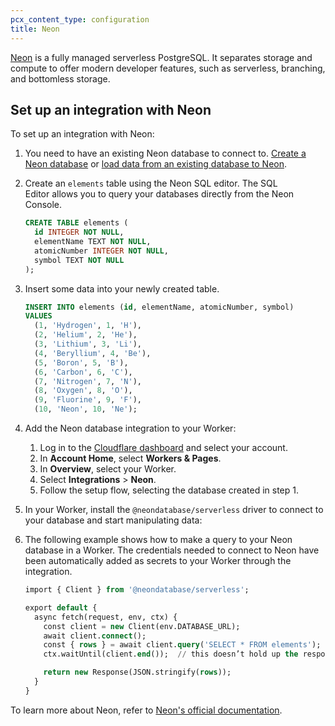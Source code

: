 ```yaml
---
pcx_content_type: configuration
title: Neon
---
```



[Neon](https://neon.tech/) is a fully managed serverless PostgreSQL. It separates storage and compute to offer modern developer features, such as serverless, branching, and bottomless storage.

<Render file="database_integrations_definition" />

## Set up an integration with Neon

To set up an integration with Neon:

1. You need to have an existing Neon database to connect to. [Create a Neon database](https://neon.tech/docs/postgres/tutorial-createdb#create-a-table) or [load data from an existing database to Neon](https://neon.tech/docs/import/import-from-postgres).

2. Create an `elements` table using the Neon SQL editor. The SQL Editor allows you to query your databases directly from the Neon Console.

   ```sql
   CREATE TABLE elements (
     id INTEGER NOT NULL,
     elementName TEXT NOT NULL,
     atomicNumber INTEGER NOT NULL,
     symbol TEXT NOT NULL
   );
   ```

3. Insert some data into your newly created table.

   ```sql
   INSERT INTO elements (id, elementName, atomicNumber, symbol)
   VALUES
     (1, 'Hydrogen', 1, 'H'),
     (2, 'Helium', 2, 'He'),
     (3, 'Lithium', 3, 'Li'),
     (4, 'Beryllium', 4, 'Be'),
     (5, 'Boron', 5, 'B'),
     (6, 'Carbon', 6, 'C'),
     (7, 'Nitrogen', 7, 'N'),
     (8, 'Oxygen', 8, 'O'),
     (9, 'Fluorine', 9, 'F'),
     (10, 'Neon', 10, 'Ne');
   ```

4. Add the Neon database integration to your Worker:

   1. Log in to the [Cloudflare dashboard](https://dash.cloudflare.com) and select your account.
   2. In **Account Home**, select **Workers & Pages**.
   3. In **Overview**, select your Worker.
   4. Select **Integrations** > **Neon**.
   5. Follow the setup flow, selecting the database created in step 1.

5. In your Worker, install the `@neondatabase/serverless` driver to connect to your database and start manipulating data:

   <PackageManagers pkg="@neondatabase/serverless" />

6. The following example shows how to make a query to your Neon database in a Worker. The credentials needed to connect to Neon have been automatically added as secrets to your Worker through the integration.

   ```sql
   import { Client } from '@neondatabase/serverless';

   export default {
     async fetch(request, env, ctx) {
       const client = new Client(env.DATABASE_URL);
       await client.connect();
       const { rows } = await client.query('SELECT * FROM elements');
       ctx.waitUntil(client.end());  // this doesn’t hold up the response

       return new Response(JSON.stringify(rows));
     }
   }
   ```

To learn more about Neon, refer to [Neon's official documentation](https://neon.tech/docs/introduction).
